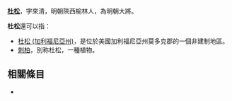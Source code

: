 '''[[杜松|杜松]]'''，字來清，明朝陝西榆林人，為明朝大將。

'''杜松'''還可以指：
* [[杜松_(加利福尼亞州)|杜松 (加利福尼亞州)]]，是位於美國加利福尼亞州莫多克郡的一個非建制地區。
* [[刺柏|刺柏]]，別称杜松，一種植物。

== 相關條目 ==
*{{lookfrom|杜松}}

{{disambig|D|Cat=二字消歧义}}